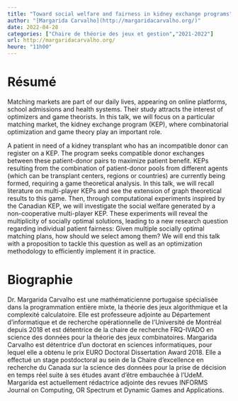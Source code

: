 ```yaml
---
title: "Toward social welfare and fairness in kidney exchange programs"
author: "[Margarida Carvalho](http://margaridacarvalho.org/)"
date: 2022-04-28
categories: ["Chaire de théorie des jeux et gestion","2021-2022"]
url: http://margaridacarvalho.org/
heure: "11h00"
---
```


# Résumé

Matching markets are part of our daily lives, appearing on online platforms, school admissions and health systems. Their study attracts the interest of optimizers and game theorists. In this talk, we will focus on a particular matching market, the kidney exchange program (KEP), where combinatorial optimization and game theory play an important role.

A patient in need of a kidney transplant who has an incompatible donor can register on a KEP. The program seeks compatible donor exchanges between these patient-donor pairs to maximize patient benefit. KEPs resulting from the combination of patient-donor pools from different agents (which can be transplant centers, regions or countries) are currently being formed, requiring a game theoretical analysis. In this talk, we will recall literature on multi-player KEPs and see the extension of graph theoretical results to this game. Then, through computational experiments inspired by the Canadian KEP, we will investigate the social welfare generated by a non-cooperative multi-player KEP. These experiments will reveal the multiplicity of socially optimal solutions, leading to a new research question regarding individual patient fairness: Given multiple socially optimal matching plans, how should we select among them? We will end this talk with a proposition to tackle this question as well as an optimization methodology to efficiently implement it in practice.

# Biographie

Dr. Margarida Carvalho est une mathématicienne portugaise spécialisée dans la programmation entière mixte, la théorie des jeux algorithmique et la complexité calculatoire. Elle est professeure adjointe au Département d'informatique et de recherche opérationnelle de l'Université de Montréal depuis 2018 et est détentrice de la chaire de recherche FRQ-IVADO en science des données pour la théorie des jeux combinatoires. Margarida Carvalho est détentrice d'un doctorat en sciences informatiques, pour lequel elle a obtenu le prix EURO Doctoral Dissertation Award 2018. Elle a effectué un stage postdoctoral au sein de la Chaire d'excellence en recherche du Canada sur la science des données pour la prise de décision en temps réel suite à ses études avant d'être embauchée à l'UdeM. Margarida est actuellement rédactrice adjointe des revues INFORMS Journal on Computing, OR Spectrum et Dynamic Games and Applications.
